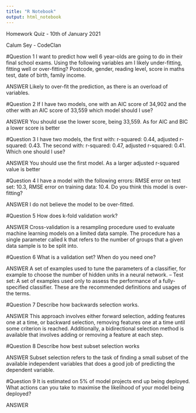 ```yaml
---
title: "R Notebook"
output: html_notebook
---
```


Homework Quiz - 10th of January 2021

Calum Sey - CodeClan

  #Question 1
I want to predict how well 6 year-olds are going to do in their final school exams. Using the following variables am I likely under-fitting, fitting well or over-fitting? Postcode, gender, reading level, score in maths test, date of birth, family income.

ANSWER
Likely to over-fit the prediction, as there is an overload of variables.


  #Question 2
If I have two models, one with an AIC score of 34,902 and the other with an AIC score of 33,559 which model should I use?

ANSWER
You should use the lower score, being 33,559. As for AIC and BIC a lower score is better


  #Question 3 
I have two models, the first with: r-squared: 0.44, adjusted r-squared: 0.43. The second with: r-squared: 0.47, adjusted r-squared: 0.41. Which one should I use?

ANSWER
You should use the first model. As a larger adjusted r-squared value is better


  #Question 4
I have a model with the following errors: RMSE error on test set: 10.3, RMSE error on training data: 10.4. Do you think this model is over-fitting?

ANSWER
I do not believe the model to be over-fitted. 


  #Question 5
How does k-fold validation work?

ANSWER
Cross-validation is a resampling procedure used to evaluate machine learning models on a limited data sample. The procedure has a single parameter called k that refers to the number of groups that a given data sample is to be split into.


  #Question 6
What is a validation set? When do you need one?

ANSWER
A set of examples used to tune the parameters of a classifier, for example to choose the number of hidden units in a neural network. – Test set: A set of examples used only to assess the performance of a fully-specified classifier. These are the recommended definitions and usages of the terms.


  #Question 7
Describe how backwards selection works.

ANSWER
This approach involves either forward selection, adding features one at a time, or backward selection, removing features one at a time until some criterion is reached. Additionally, a bidirectional selection method is available that involves adding or removing a feature at each step.


  #Question 8
Describe how best subset selection works

ANSWER
Subset selection refers to the task of finding a small subset of the available independent variables that does a good job of predicting the dependent variable.


  #Question 9
It is estimated on 5% of model projects end up being deployed. What actions can you take to maximise the likelihood of your model being deployed?

ANSWER



